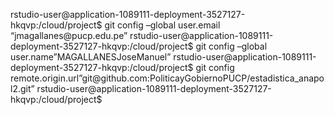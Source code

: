 rstudio-user@application-1089111-deployment-3527127-hkqvp:/cloud/project$ git config --global user.email "jmagallanes@pucp.edu.pe"
rstudio-user@application-1089111-deployment-3527127-hkqvp:/cloud/project$ git config --global user.name"MAGALLANESJoseManuel"
rstudio-user@application-1089111-deployment-3527127-hkqvp:/cloud/project$ git config remote.origin.url"git@github.com:PoliticayGobiernoPUCP/estadistica_anapol2.git"
rstudio-user@application-1089111-deployment-3527127-hkqvp:/cloud/project$

